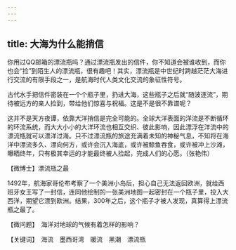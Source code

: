 ```yaml
---
---
---
```

title: 大海为什么能捎信
---




你用过QQ邮箱的漂流瓶吗？通过漂流瓶发出的信件，你不知道会被谁收到，而你也会“捡”到陌生人的漂流瓶，很有趣吧！其实，漂流瓶是中世纪时跨越茫茫大海进行交流的有限手段之一，是航海时代人类文化交流的象征性符号。

古代水手把信件密装在一个个瓶子里，扔进大海，这些瓶子之后就“随波逐流”，期待被远方的亲人捡到，带给他们惊喜与祝福。这是不是很不靠谱呢？

这并不是天方夜谭，依靠大洋捎信是完全可能的。全球大洋表面的洋流是不断循环的环流系统，而大大小小的大洋环流也相互交织、彼此影响，因此漂浮在洋流中的漂流瓶就可以漂洋过海。只不过漂流瓶的旅途充满着未知的神秘气息，不知将在海洋中漂流多久、漂向何方，或许会沉入海底，或许被鲸鱼吞食，或许被冲上沙滩，曝晒终年，只有极其幸运的才能最终被人捡起，完成人们的心愿。（张艳伟）





【微博士】漂流瓶之最

1492年，航海家哥伦布考察了一个美洲小岛后，担心自己无法返回欧洲，就给西班牙女王写了一封信，连同他绘制的一张美洲地图一起密封在一个瓶子里，投入大西洋，期望它漂到欧洲。结果，300年之后，这个瓶子才被人发现，真算得上漂流瓶之最了。

【微问题】　海洋对地球的气候有着怎样的影响？

【关键词】　海流　墨西哥湾　暖流　黑潮　漂流瓶
